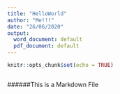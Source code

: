 ---
title: "HelloWorld"
author: "Me!!!"
date: "26/06/2020"
output:
  word_document: default
  pdf_document: default
---
```{r setup, include=FALSE}
knitr::opts_chunk$set(echo = TRUE)
```
```{r}

```

######This is a Markdown File


